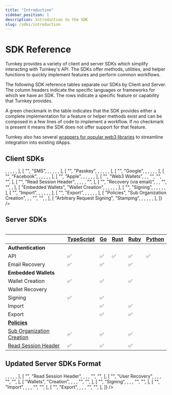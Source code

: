 ```yaml
---
title: "Introduction"
sidebar_position: 1
description: Introduction to the SDK
slug: /sdks/introduction
---
```



# SDK Reference

Turnkey provides a variety of client and server SDKs which simplify interacting with Turnkey's API. The SDKs offer methods, utilities, and helper functions to quickly implement features and perform common workflows.

The following SDK reference tables separate our SDKs by Client and Server. The column headers indicate the specific languages or frameworks for which we have an SDK. The rows indicate a specific feature or capability that Turnkey provides.

A green checkmark in the table indicates that the SDK provides either a complete implementation for a feature or helper methods exist and can be composed in a few lines of code to implement a workflow. If no checkmark is present it means the SDK does not offer support for that feature.

Turnkey also has several [wrappers for popular web3 libraries](https://docs.turnkey.com/category/web3-libraries) to streamline integration into existing dApps.

## Client SDKs

<Table
  columnHeadings={[
    {},
    {},
    {
      text: "TypeScript",
      url: "https://www.npmjs.com/package/@turnkey/sdk-browser?activeTab=readme",
    },
    {
      text: "React",
      url: "https://www.npmjs.com/package/@turnkey/sdk-react?activeTab=readme",
    },
    { text: "React Native", url: "https://docs.turnkey.com/sdks/react-native" },
    { text: "Flutter", url: "https://docs.turnkey.com/sdks/flutter" },
    {
      text: "iOS",
      url: "https://github.com/tkhq/swift-sdk?tab=readme-ov-file#swift-sdk",
    },
  ]}
  tableRows={[
    [
      "Authentication",
      "Email",
      <CheckmarkCircleIcon />,
      <CheckmarkCircleIcon />,
      <CheckmarkCircleIcon />,
      <CheckmarkCircleIcon />,
      <CheckmarkCircleIcon />,
    ],
    [
      "",
      "SMS",
      <CheckmarkCircleIcon />,
      <CheckmarkCircleIcon />,
      <CheckmarkCircleIcon />,
      <CheckmarkCircleIcon />,
      <CheckmarkCircleIcon />,
    ],
    [
      "",
      "Passkey",
      <CheckmarkCircleIcon />,
      <CheckmarkCircleIcon />,
      <CheckmarkCircleIcon />,
      <CheckmarkCircleIcon />,
      <CheckmarkCircleIcon />,
    ],
    [
      "",
      "Google",
      <CheckmarkCircleIcon />,
      <CheckmarkCircleIcon />,
      <CheckmarkCircleIcon />,
      <CheckmarkCircleIcon />,
      <CheckmarkCircleIcon />,
    ],
    [
      "",
      "Facebook",
      <CheckmarkCircleIcon />,
      <CheckmarkCircleIcon />,
      <CheckmarkCircleIcon />,
      <CheckmarkCircleIcon />,
      <CheckmarkCircleIcon />,
    ],
    [
      "",
      "Apple",
      <CheckmarkCircleIcon />,
      <CheckmarkCircleIcon />,
      <CheckmarkCircleIcon />,
      <CheckmarkCircleIcon />,
      <CheckmarkCircleIcon />,
    ],
    [
      "",
      "Web3 Wallets",
      <CheckmarkCircleIcon />,
      <CheckmarkCircleIcon />,
      "",
      "",
      "",
    ],
    [
      "",
      "Read Session Header",
      <CheckmarkCircleIcon />,
      <CheckmarkCircleIcon />,
      <CheckmarkCircleIcon />,
      <CheckmarkCircleIcon />,
      "",
    ],
    [
      "",
      "Recovery (via email)",
      <CheckmarkCircleIcon />,
      <CheckmarkCircleIcon />,
      "",
      "",
      <CheckmarkCircleIcon />,
    ],
    [
      "Embedded Wallets",
      "Wallet Creation",
      <CheckmarkCircleIcon />,
      <CheckmarkCircleIcon />,
      <CheckmarkCircleIcon />,
      <CheckmarkCircleIcon />,
      <CheckmarkCircleIcon />,
    ],
    [
      "",
      "Signing",
      <CheckmarkCircleIcon />,
      <CheckmarkCircleIcon />,
      <CheckmarkCircleIcon />,
      <CheckmarkCircleIcon />,
      <CheckmarkCircleIcon />,
    ],
    [
      "",
      "Import",
      <CheckmarkCircleIcon />,
      <CheckmarkCircleIcon />,
      <CheckmarkCircleIcon />,
      <CheckmarkCircleIcon />,
      <CheckmarkCircleIcon />,
    ],
    [
      "",
      "Export",
      <CheckmarkCircleIcon />,
      <CheckmarkCircleIcon />,
      <CheckmarkCircleIcon />,
      <CheckmarkCircleIcon />,
      <CheckmarkCircleIcon />,
    ],
    [
      "Policies",
      "Sub Organization Creation",
      <CheckmarkCircleIcon />,
      <CheckmarkCircleIcon />,
      "",
      "",
      <CheckmarkCircleIcon />,
    ],
    [
      "Arbitrary Request Signing",
      "Stamping",
      <CheckmarkCircleIcon />,
      <CheckmarkCircleIcon />,
      <CheckmarkCircleIcon />,
      <CheckmarkCircleIcon />,
      <CheckmarkCircleIcon />,
    ],
  ]}
/>

## Server SDKs

|                                                                                      | [TypeScript](https://www.npmjs.com/package/@turnkey/sdk-server?activeTab=readme) | [Go](https://github.com/tkhq/go-sdk?tab=readme-ov-file#turnkey-go-sdk) | [Rust](https://github.com/tkhq/rust-sdk?tab=readme-ov-file#turnkey-rust-sdk) | [Ruby](https://github.com/tkhq/ruby-sdk?tab=readme-ov-file#turnkey-ruby-sdk) | [Python](https://github.com/tkhq/python-sdk?tab=readme-ov-file#python-sdk) |
| ------------------------------------------------------------------------------------ | -------------------------------------------------------------------------------- | ---------------------------------------------------------------------- | ---------------------------------------------------------------------------- | ---------------------------------------------------------------------------- | -------------------------------------------------------------------------- |
| **Authentication**                                                                   |                                                                                  |                                                                        |                                                                              |                                                                              |                                                                            |
| API                                                                                  | :white_check_mark:                                                               | :white_check_mark:                                                     | :white_check_mark:                                                           | :white_check_mark:                                                           | :white_check_mark:                                                         |
| Email Recovery                                                                       | :white_check_mark:                                                               | :white_check_mark:                                                     |                                                                              | :white_check_mark:                                                           |                                                                            |
| **Embedded Wallets**                                                                 |                                                                                  |                                                                        |                                                                              |                                                                              |                                                                            |
| Wallet Creation                                                                      | :white_check_mark:                                                               | :white_check_mark:                                                     |                                                                              | :white_check_mark:                                                           |                                                                            |
| Wallet Recovery                                                                      |                                                                                  |                                                                        |                                                                              |                                                                              |                                                                            |
| Signing                                                                              | :white_check_mark:                                                               | :white_check_mark:                                                     |                                                                              |                                                                              |                                                                            |
| Import                                                                               |                                                                                  | :white_check_mark:                                                     |                                                                              | :white_check_mark:                                                           |                                                                            |
| Export                                                                               |                                                                                  | :white_check_mark:                                                     |                                                                              | :white_check_mark:                                                           |                                                                            |
| [**Policies**](https://docs.turnkey.com/concepts/policies/overview)                  |                                                                                  |                                                                        |                                                                              |                                                                              |                                                                            |
| [Sub Organization Creation](https://docs.turnkey.com/concepts/sub-organizations)     | :white_check_mark:                                                               | :white_check_mark:                                                     |                                                                              | :white_check_mark:                                                           |                                                                            |
| [Read Session Header](https://docs.turnkey.com/features/sessions#read-only-sessions) | :white_check_mark:                                                               | :white_check_mark:                                                     |                                                                              | :white_check_mark:                                                           |                                                                            |

## Updated Server SDKs Format

<Table
  columnHeadings={[
    {},
    {},
    {
      text: "TypeScript",
      url: "https://www.npmjs.com/package/@turnkey/sdk-server?activeTab=readme",
    },
    {
      text: "Go",
      url: "https://github.com/tkhq/go-sdk?tab=readme-ov-file#turnkey-go-sdk",
    },
    {
      text: "Ruby",
      url: "https://github.com/tkhq/ruby-sdk?tab=readme-ov-file#turnkey-ruby-sdk",
    },
    {
      text: "Rust",
      url: "https://github.com/tkhq/rust-sdk?tab=readme-ov-file#turnkey-rust-sdk",
    },
    {
      text: "Python",
      url: "https://github.com/tkhq/python-sdk?tab=readme-ov-file#python-sdk",
    },
  ]}
  tableRows={[
    [
      "Authentication",
      "via HTTP Request",
      <CheckmarkCircleIcon />,
      <CheckmarkCircleIcon />,
      <CheckmarkCircleIcon />,
      <CheckmarkCircleIcon />,
      <CheckmarkCircleIcon />,
    ],
    [
      "",
      "Read Session Header",
      <CheckmarkCircleIcon />,
      <CheckmarkCircleIcon />,
      <CheckmarkCircleIcon />,
      "",
      "",
    ],
    [
      "",
      "User Recovery",
      <CheckmarkCircleIcon />,
      <CheckmarkCircleIcon />,
      <CheckmarkCircleIcon />,
      "",
      "",
    ],
    [
      "Wallets",
      "Creation",
      <CheckmarkCircleIcon />,
      <CheckmarkCircleIcon />,
      <CheckmarkCircleIcon />,
      "",
      "",
    ],
    [
      "",
      "Signing",
      <CheckmarkCircleIcon />,
      <CheckmarkCircleIcon />,
      <CheckmarkCircleIcon />,
      "",
      "",
    ],
    [
      "",
      "Import",
      <CheckmarkCircleIcon />,
      <CheckmarkCircleIcon />,
      <CheckmarkCircleIcon />,
      "",
      "",
    ],
    [
      "",
      "Export",
      <CheckmarkCircleIcon />,
      <CheckmarkCircleIcon />,
      <CheckmarkCircleIcon />,
      "",
      "",
    ],
  ]}
/>
